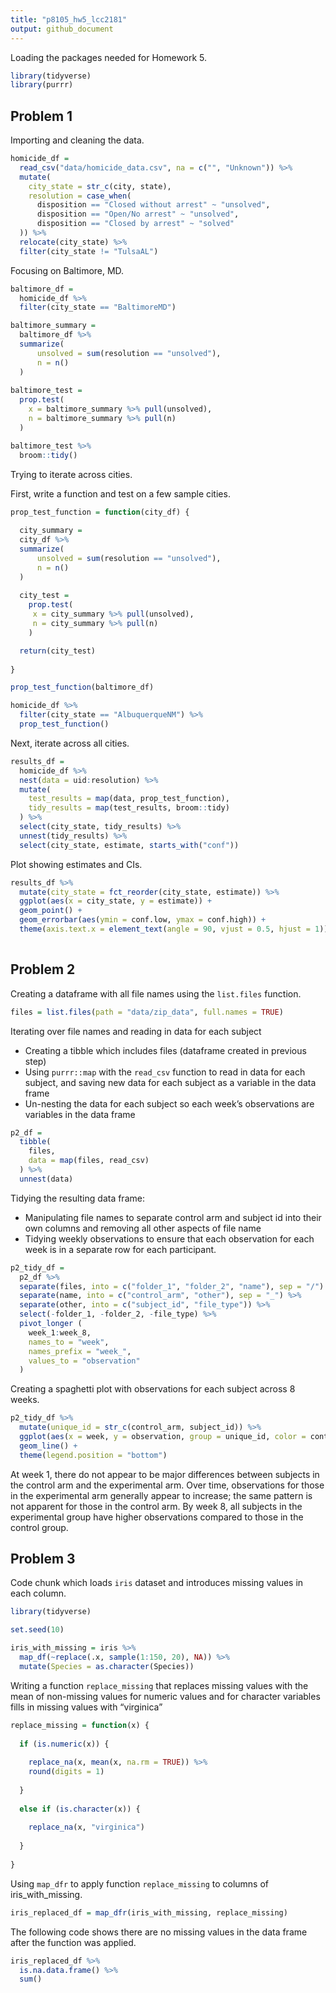 ```yaml
---
title: "p8105_hw5_lcc2181"
output: github_document
---
```


Loading the packages needed for Homework 5.

```r
library(tidyverse)
library(purrr)
```

## Problem 1

Importing and cleaning the data.

```r
homicide_df =
  read_csv("data/homicide_data.csv", na = c("", "Unknown")) %>% 
  mutate(
    city_state = str_c(city, state),
    resolution = case_when(
      disposition == "Closed without arrest" ~ "unsolved",
      disposition == "Open/No arrest" ~ "unsolved",
      disposition == "Closed by arrest" ~ "solved"
  )) %>% 
  relocate(city_state) %>% 
  filter(city_state != "TulsaAL")
```

Focusing on Baltimore, MD.

```r
baltimore_df =
  homicide_df %>% 
  filter(city_state == "BaltimoreMD")

baltimore_summary =
  baltimore_df %>%
  summarize(
      unsolved = sum(resolution == "unsolved"),
      n = n()
  )
 
baltimore_test =
  prop.test(
    x = baltimore_summary %>% pull(unsolved),
    n = baltimore_summary %>% pull(n)
  ) 

baltimore_test %>% 
  broom::tidy()
```

Trying to iterate across cities.

First, write a function and test on a few sample cities.

```r
prop_test_function = function(city_df) {
  
  city_summary =
  city_df %>%
  summarize(
      unsolved = sum(resolution == "unsolved"),
      n = n()
  )
 
  city_test =
    prop.test(
     x = city_summary %>% pull(unsolved),
     n = city_summary %>% pull(n)
    ) 

  return(city_test)
  
}

prop_test_function(baltimore_df)

homicide_df %>% 
  filter(city_state == "AlbuquerqueNM") %>% 
  prop_test_function()
```

Next, iterate across all cities.

```r
results_df =
  homicide_df %>% 
  nest(data = uid:resolution) %>% 
  mutate(
    test_results = map(data, prop_test_function),
    tidy_results = map(test_results, broom::tidy)
  ) %>% 
  select(city_state, tidy_results) %>% 
  unnest(tidy_results) %>% 
  select(city_state, estimate, starts_with("conf"))
```

Plot showing estimates and CIs.

```r
results_df %>%
  mutate(city_state = fct_reorder(city_state, estimate)) %>% 
  ggplot(aes(x = city_state, y = estimate)) +
  geom_point() +
  geom_errorbar(aes(ymin = conf.low, ymax = conf.high)) +
  theme(axis.text.x = element_text(angle = 90, vjust = 0.5, hjust = 1))
  
```

## Problem 2

Creating a dataframe with all file names using the `list.files` function.

```r
files = list.files(path = "data/zip_data", full.names = TRUE)
```

Iterating over file names and reading in data for each subject

* Creating a tibble which includes files (dataframe created in previous step)
* Using `purrr::map` with the `read_csv` function to read in data for each subject, and saving new data for each subject as a variable in the data frame
* Un-nesting the data for each subject so each week's observations are variables in the data frame

```r
p2_df =
  tibble(
    files,
    data = map(files, read_csv)
  ) %>% 
  unnest(data)
```

Tidying the resulting data frame:

* Manipulating file names to separate control arm and subject id into their own columns and removing all other aspects of file name
* Tidying weekly observations to ensure that each observation for each week is in a separate row for each participant.

```r
p2_tidy_df =
  p2_df %>% 
  separate(files, into = c("folder_1", "folder_2", "name"), sep = "/") %>% 
  separate(name, into = c("control_arm", "other"), sep = "_") %>% 
  separate(other, into = c("subject_id", "file_type")) %>% 
  select(-folder_1, -folder_2, -file_type) %>% 
  pivot_longer (
    week_1:week_8,
    names_to = "week",
    names_prefix = "week_",
    values_to = "observation"
  )
```

Creating a spaghetti plot with observations for each subject across 8 weeks.

```r
p2_tidy_df %>% 
  mutate(unique_id = str_c(control_arm, subject_id)) %>% 
  ggplot(aes(x = week, y = observation, group = unique_id, color = control_arm)) +
  geom_line() +
  theme(legend.position = "bottom")
```

At week 1, there do not appear to be major differences between subjects in the control arm and the experimental arm. Over time, observations for those in the experimental arm generally appear to increase; the same pattern is not apparent for those in the control arm. By week 8, all subjects in the experimental group have higher observations compared to those in the control group.

## Problem 3

Code chunk which loads `iris` dataset and introduces missing values in each column.

```r
library(tidyverse)

set.seed(10)

iris_with_missing = iris %>% 
  map_df(~replace(.x, sample(1:150, 20), NA)) %>%
  mutate(Species = as.character(Species))
```

Writing a function `replace_missing` that replaces missing values with the mean of non-missing values for numeric values and for character variables fills in missing values with "virginica"

```r
replace_missing = function(x) {
  
  if (is.numeric(x)) {
    
    replace_na(x, mean(x, na.rm = TRUE)) %>% 
    round(digits = 1)
    
  }
  
  else if (is.character(x)) {
  
    replace_na(x, "virginica")
    
  }
                                
}
```

Using `map_dfr` to apply function `replace_missing` to columns of iris_with_missing.

```r
iris_replaced_df = map_dfr(iris_with_missing, replace_missing)
```

The following code shows there are no missing values in the data frame after the function was applied.

```r
iris_replaced_df %>% 
  is.na.data.frame() %>% 
  sum()
```

